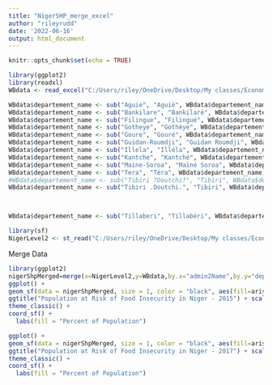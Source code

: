 ```yaml
---
title: "NigerSHP_merge_excel"
author: "rileyrudd"
date: '2022-06-16'
output: html_document
---
```


```r
knitr::opts_chunk$set(echo = TRUE)
```

```r
library(ggplot2)
library(readxl)
WBdata <- read_excel("C:/Users/riley/OneDrive/Desktop/My classes/Economics/New folder/DSPG 2022/DSPG_Sahel/Sahel Data/WBdata.xlsx")
```

```r
WBdata$departement_name <- sub("Aguie", "Aguié", WBdata$departement_name)
WBdata$departement_name <- sub("Bankilare", "Bankilaré", WBdata$departement_name)
WBdata$departement_name <- sub("Filingue", "Filingué", WBdata$departement_name)
WBdata$departement_name <- sub("Gotheye", "Gothèye", WBdata$departement_name)
WBdata$departement_name <- sub("Goure", "Gouré", WBdata$departement_name)
WBdata$departement_name <- sub("Guidan-Roumdji", "Guidan Roumdji", WBdata$departement_name)
WBdata$departement_name <- sub("Illela", "Illéla", WBdata$departement_name)
WBdata$departement_name <- sub("Kantche", "Kantché", WBdata$departement_name)
WBdata$departement_name <- sub("Maine-Soroa", "Maïné Soroa", WBdata$departement_name)
WBdata$departement_name <- sub("Tera", "Téra", WBdata$departement_name)
#WBdata$departement_name <- sub("Tibiri ?Doutchi?", "Tibiri", WBdata$departement_name)
WBdata$departement_name <- sub("Tibiri .Doutchi.", "Tibiri", WBdata$departement_name)



WBdata$departement_name <- sub("Tillaberi", "Tillabéri", WBdata$departement_name)
```


```r

library(sf)
NigerLevel2 <- st_read("C:/Users/riley/OneDrive/Desktop/My classes/Economics/New folder/DSPG 2022/DSPG_Sahel/Sahel Data/Level 2 (1)/wb_niger_admin2_shapefile/")

```
Merge Data
```r
library(ggplot2)
nigerShpMerged=merge(x=NigerLevel2,y=WBdata,by.x="admin2Name",by.y="departement_name",all=TRUE)
ggplot() +
geom_sf(data = nigerShpMerged, size = 1, color = "black", aes(fill=arisque_part_15)) +
ggtitle("Population at Risk of Food Insecurity in Niger - 2015") + scale_fill_viridis_c()+
theme_classic() +
coord_sf() +
  labs(fill = "Percent of Population")
```

```r
ggplot() +
geom_sf(data = nigerShpMerged, size = 1, color = "black", aes(fill=arisque_part_17)) +
ggtitle("Population at Risk of Food Insecurity in Niger - 2017") + scale_fill_viridis_c()+
theme_classic() +
coord_sf() +
  labs(fill = "Percent of Population")
```




